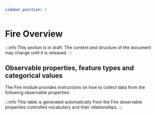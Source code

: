```yaml
---
sidebar_position: 1
---
```



# Fire Overview

:::info
This section is in draft. The content and structure of the document may change until it is released.
:::

## Observable properties, feature types and categorical values

The Fire module provides instructions on how to collect data from the following observable properties:

<OverviewTable moduleOpCollectionUri="https://linked.data.gov.au/def/nrm/75002e1e-7866-4264-9e20-8569743ea4f5" />

:::info
This table is generated automatically from the Fire observable properties controlled vocabulary and their relationships.
:::

